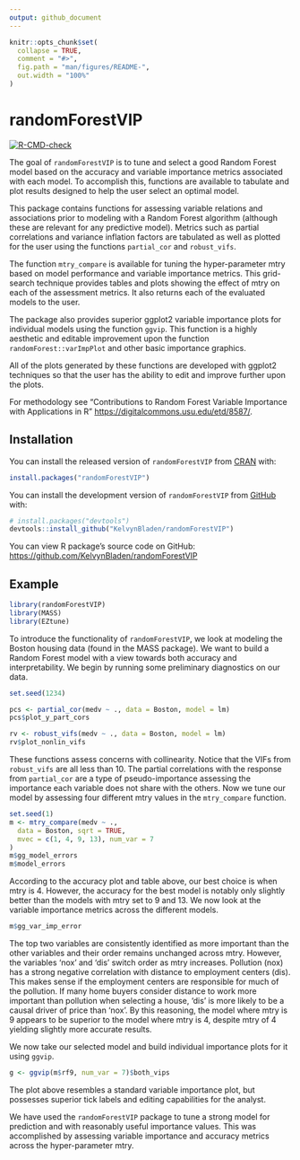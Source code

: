 ```yaml
---
output: github_document
---
```


<!-- README.md is generated from README.Rmd. Please edit that file -->

```r
knitr::opts_chunk$set(
  collapse = TRUE,
  comment = "#>",
  fig.path = "man/figures/README-",
  out.width = "100%"
)
```

# randomForestVIP

<!-- badges: start -->
[![R-CMD-check](https://github.com/KelvynBladen/randomForestVIP/actions/workflows/R-CMD-check.yaml/badge.svg)](https://github.com/KelvynBladen/randomForestVIP/actions/workflows/R-CMD-check.yaml)

<!-- badges: end -->

The goal of `randomForestVIP` is to tune and select a good Random Forest model based on 
the accuracy and variable importance metrics associated with each model. To 
accomplish this, functions are available to tabulate and plot results designed 
to help the user select an optimal model. 

This package contains functions for assessing variable relations and 
associations prior to modeling with a Random Forest algorithm (although these 
are relevant for any predictive model). Metrics such as partial correlations 
and variance inflation factors are tabulated as well as plotted for the user 
using the functions `partial_cor` and `robust_vifs`. 

The function `mtry_compare` is available for tuning the hyper-parameter mtry 
based on model performance and variable importance metrics. This grid-search 
technique provides tables and plots showing the effect of mtry on each of the 
assessment metrics. It also returns each of the evaluated models to the user.

The package also provides superior ggplot2 variable importance plots for 
individual models using the function `ggvip`. This function is a highly 
aesthetic and editable improvement upon the function `randomForest::varImpPlot`
and other basic importance graphics.

All of the plots generated by these functions are developed with ggplot2 
techniques so that the user has the ability to edit and improve further upon 
the plots.

For methodology see "Contributions to Random Forest Variable Importance with 
Applications in R" <https://digitalcommons.usu.edu/etd/8587/>.

## Installation

You can install the released version of `randomForestVIP` from [CRAN](https://CRAN.R-project.org) with:

``` r
install.packages("randomForestVIP")
```

You can install the development version of `randomForestVIP` from [GitHub](https://github.com/) with:

``` r
# install.packages("devtools")
devtools::install_github("KelvynBladen/randomForestVIP")
```

You can view R package's source code on GitHub: <https://github.com/KelvynBladen/randomForestVIP>

## Example

```r
library(randomForestVIP)
library(MASS)
library(EZtune)
```

To introduce the functionality of `randomForestVIP`, we look at modeling the Boston 
housing data (found in the MASS package). We want to 
build a Random Forest model with a view towards both accuracy and 
interpretability. We begin by running some preliminary diagnostics on our data.

```r
set.seed(1234)

pcs <- partial_cor(medv ~ ., data = Boston, model = lm)
pcs$plot_y_part_cors

rv <- robust_vifs(medv ~ ., data = Boston, model = lm)
rv$plot_nonlin_vifs
```

These functions assess concerns with collinearity. Notice that the VIFs from 
`robust_vifs` are all less than 10. The partial correlations with the response 
from `partial_cor` are a type of pseudo-importance assessing the importance 
each variable does not share with the others. Now we tune our model by 
assessing four different mtry values in the `mtry_compare` function.

```r
set.seed(1)
m <- mtry_compare(medv ~ .,
  data = Boston, sqrt = TRUE,
  mvec = c(1, 4, 9, 13), num_var = 7
)
m$gg_model_errors
m$model_errors
```

According to the accuracy plot and table above, our best choice is when mtry is 
4. However, the accuracy for the best model is notably only slightly better than 
the models with mtry set to 9 and 13. We now look at the variable importance 
metrics across the different models.

```r
m$gg_var_imp_error
```

The top two variables are consistently identified as more important than the 
other variables and their order remains unchanged across mtry. However, the 
variables 'nox' and 'dis' switch order as mtry increases. Pollution (nox) has a 
strong negative correlation with distance to employment centers (dis). This 
makes sense if the employment centers are responsible for much of the pollution.
If many home buyers consider distance to 
work more important than pollution when selecting a house, 'dis' is more likely
to be a causal driver of price than 'nox'. By this reasoning, the model where 
mtry is 9 appears to be superior to the model where mtry is 4, despite mtry of 4 
yielding slightly more accurate results.

We now take our selected model and build individual importance plots for it 
using `ggvip`.

```r
g <- ggvip(m$rf9, num_var = 7)$both_vips
```

The plot above resembles a standard variable importance plot, but possesses 
superior tick labels and editing capabilities for the analyst. 

We have used the `randomForestVIP` package to tune a strong model for prediction and with 
reasonably useful importance values. This was accomplished by assessing 
variable importance and accuracy metrics across the hyper-parameter mtry.
